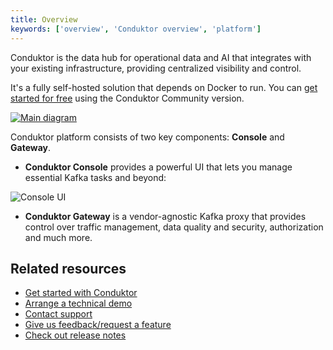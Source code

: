 ```yaml
---
title: Overview
keywords: ['overview', 'Conduktor overview', 'platform']
---
```


Conduktor is the data hub for operational data and AI that integrates with your existing infrastructure, providing centralized visibility and control.

It's a fully self-hosted solution that depends on Docker to run. You can [get started for free](https://www.conduktor.io/get-started) using the Conduktor Community version.

<a href="https://framerusercontent.com/images/meFtLvvuqKtvLTZJuKgIV8xMI.png" target="_blank" rel="noopener">
  <img src="https://framerusercontent.com/images/meFtLvvuqKtvLTZJuKgIV8xMI.png" alt="Main diagram" style={{maxWidth: '100%', paddingTop: '10px'}} />
</a>

Conduktor platform consists of two key components: **Console** and **Gateway**.

- **Conduktor Console** provides a powerful UI that lets you manage essential Kafka tasks and beyond:

![Console UI](/images/partner-zone-details.png)

- **Conduktor Gateway** is a vendor-agnostic Kafka proxy that provides control over traffic management, data quality and security, authorization and much more.

## Related resources

- [Get started with Conduktor](guide/get-started)
- [Arrange a technical demo](https://www.conduktor.io/contact/demo)
- [Contact support](https://www.conduktor.io/contact/support)
- [Give us feedback/request a feature](https://conduktor.io/roadmap)
- [Check out release notes](https://conduktor.io/changelog)
